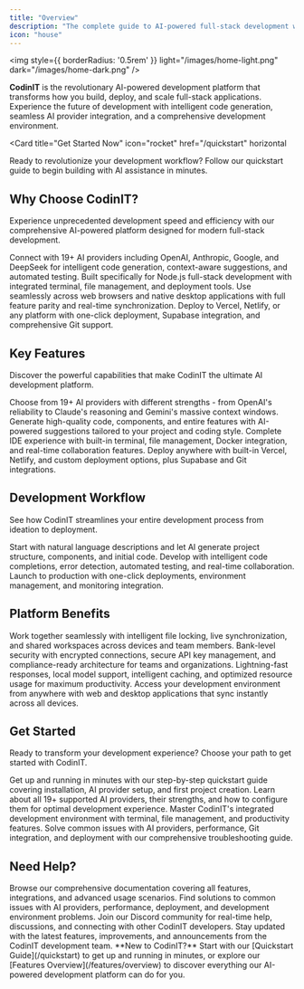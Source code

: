 ```yaml
---
title: "Overview"
description: "The complete guide to AI-powered full-stack development with CodinIT"
icon: "house"
---
```


<img
  style={{ borderRadius: '0.5rem' }}
  light="/images/home-light.png"
  dark="/images/home-dark.png"
/>

**CodinIT** is the revolutionary AI-powered development platform that transforms how you build, deploy, and scale full-stack applications. Experience the future of development with intelligent code generation, seamless AI provider integration, and a comprehensive development environment.

<Card
  title="Get Started Now"
  icon="rocket"
  href="/quickstart"
  horizontal
>
  Ready to revolutionize your development workflow? Follow our quickstart guide to begin building with AI assistance in minutes.
</Card>

## Why Choose CodinIT?

Experience unprecedented development speed and efficiency with our comprehensive AI-powered platform designed for modern full-stack development.

<Columns cols={2}>
  <Card
    title="AI-Powered Development"
    icon="sparkles"
    href="/providers/1.overview"
  >
    Connect with 19+ AI providers including OpenAI, Anthropic, Google, and DeepSeek for intelligent code generation, context-aware suggestions, and automated testing.
  </Card>
  <Card
    title="Full-Stack Focus"
    icon="layer-group"
    href="/features/development/workbench"
  >
    Built specifically for Node.js full-stack development with integrated terminal, file management, and deployment tools.
  </Card>
  <Card
    title="Universal Access"
    icon="globe"
    href="/features/development/workbench"
  >
    Use seamlessly across web browsers and native desktop applications with full feature parity and real-time synchronization.
  </Card>
  <Card
    title="Production Ready"
    icon="zap"
    href="/integrations/deployments"
  >
    Deploy to Vercel, Netlify, or any platform with one-click deployment, Supabase integration, and comprehensive Git support.
  </Card>
</Columns>

## Key Features

Discover the powerful capabilities that make CodinIT the ultimate AI development platform.

<Columns cols={2}>
  <Card
    title="Multi-Provider AI Integration"
    icon="plug"
    href="/providers/1.overview"
  >
    Choose from 19+ AI providers with different strengths - from OpenAI's reliability to Claude's reasoning and Gemini's massive context windows.
  </Card>
  <Card
    title="Smart Code Generation"
    icon="code"
    href="/essentials/code"
  >
    Generate high-quality code, components, and entire features with AI-powered suggestions tailored to your project and coding style.
  </Card>
  <Card
    title="Integrated Development Environment"
    icon="terminal"
    href="/features/development/workbench"
  >
    Complete IDE experience with built-in terminal, file management, Docker integration, and real-time collaboration features.
  </Card>
  <Card
    title="Deployment & Integration Hub"
    icon="cloud"
    href="/integrations/deployments"
  >
    Deploy anywhere with built-in Vercel, Netlify, and custom deployment options, plus Supabase and Git integrations.
  </Card>
</Columns>

## Development Workflow

See how CodinIT streamlines your entire development process from ideation to deployment.

<CardGroup cols={3}>
  <Card
    title="Ideate"
    icon="lightbulb"
    href="/quickstart"
  >
    Start with natural language descriptions and let AI generate project structure, components, and initial code.
  </Card>
  <Card
    title="🏗️ Build"
    icon="hammer"
    href="/features/development/workbench"
  >
    Develop with intelligent code completions, error detection, automated testing, and real-time collaboration.
  </Card>
  <Card
    title="Deploy"
    icon="rocket"
    href="/integrations/deployments"
  >
    Launch to production with one-click deployments, environment management, and monitoring integration.
  </Card>
</CardGroup>

## Platform Benefits

<Columns cols={2}>
  <Card
    title="Real-Time Collaboration"
    icon="users"
    href="/features/development/workbench"
  >
    Work together seamlessly with intelligent file locking, live synchronization, and shared workspaces across devices and team members.
  </Card>
  <Card
    title="Enterprise Security"
    icon="shield"
    href="/essentials/settings"
  >
    Bank-level security with encrypted connections, secure API key management, and compliance-ready architecture for teams and organizations.
  </Card>
  <Card
    title="Performance Optimized"
    icon="gauge-high"
    href="/troubleshooting"
  >
    Lightning-fast responses, local model support, intelligent caching, and optimized resource usage for maximum productivity.
  </Card>
  <Card
    title="Globally Accessible"
    icon="earth"
    href="/features/development/workbench"
  >
    Access your development environment from anywhere with web and desktop applications that sync instantly across all devices.
  </Card>
</Columns>

## Get Started

Ready to transform your development experience? Choose your path to get started with CodinIT.

<CardGroup cols={2}>
  <Card
    title="Quick Start Guide"
    icon="play"
    href="/quickstart"
  >
    Get up and running in minutes with our step-by-step quickstart guide covering installation, AI provider setup, and first project creation.
  </Card>
  <Card
    title="AI Provider Setup"
    icon="key"
    href="/providers/1.overview"
  >
    Learn about all 19+ supported AI providers, their strengths, and how to configure them for optimal development experience.
  </Card>
  <Card
    title="Development Environment"
    icon="desktop"
    href="/features/development/workbench"
  >
    Master CodinIT's integrated development environment with terminal, file management, and productivity features.
  </Card>
  <Card
    title="Troubleshooting Guide"
    icon="question-circle"
    href="/troubleshooting"
  >
    Solve common issues with AI providers, performance, Git integration, and deployment with our comprehensive troubleshooting guide.
  </Card>
</CardGroup>

## Need Help?

<CardGroup cols={2}>
  <Card
    title="Complete Documentation"
    icon="book"
    href="/features/overview"
  >
    Browse our comprehensive documentation covering all features, integrations, and advanced usage scenarios.
  </Card>
  <Card
    title="Troubleshooting"
    icon="wrench"
    href="/troubleshooting"
  >
    Find solutions to common issues with AI providers, performance, deployment, and development environment problems.
  </Card>
  <Card
    title="Community Support"
    icon="comments"
    href="#"
  >
    Join our Discord community for real-time help, discussions, and connecting with other CodinIT developers.
  </Card>
  <Card
    title="What's New"
    icon="newspaper"
    href="https://codinit.dev/blog"
  >
    Stay updated with the latest features, improvements, and announcements from the CodinIT development team.
  </Card>
</CardGroup>

<Info>
  **New to CodinIT?** Start with our [Quickstart Guide](/quickstart) to get up and running in minutes, or explore our [Features Overview](/features/overview) to discover everything our AI-powered development platform can do for you.
</Info>
